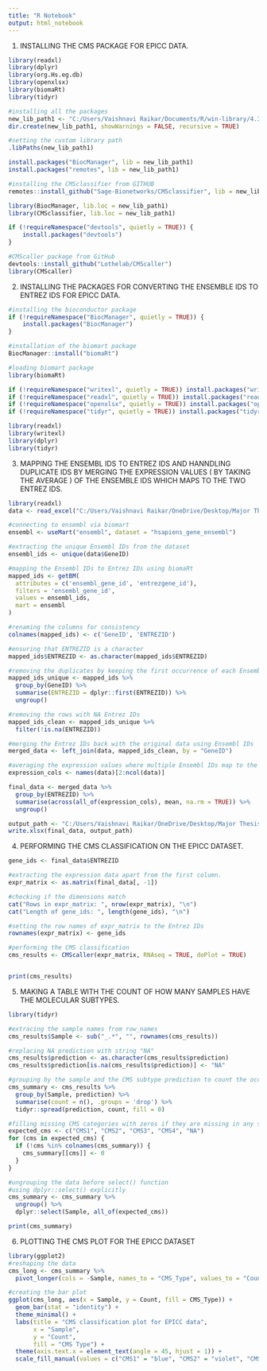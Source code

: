 ---
title: "R Notebook"
output: html_notebook
---

1. INSTALLING THE CMS PACKAGE FOR EPICC DATA.  

```{r}

library(readxl)
library(dplyr)
library(org.Hs.eg.db)
library(openxlsx)
library(biomaRt)
library(tidyr)

#installing all the packages 
new_lib_path1 <- "C:/Users/Vaishnavi Raikar/Documents/R/win-library/4.3-project"
dir.create(new_lib_path1, showWarnings = FALSE, recursive = TRUE)

#setting the custom library path
.libPaths(new_lib_path1)

install.packages("BiocManager", lib = new_lib_path1)
install.packages("remotes", lib = new_lib_path1)

#installing the CMSclassifier from GITHUB 
remotes::install_github("Sage-Bionetworks/CMSclassifier", lib = new_lib_path1)

library(BiocManager, lib.loc = new_lib_path1)
library(CMSclassifier, lib.loc = new_lib_path1)

if (!requireNamespace("devtools", quietly = TRUE)) {
    install.packages("devtools")
}

#CMScaller package from GitHub
devtools::install_github("Lothelab/CMScaller")
library(CMScaller)


```

2. INSTALLING THE PACKAGES FOR CONVERTING THE ENSEMBLE IDS TO ENTREZ IDS FOR EPICC DATA.

```{r}

#installing the bioconductor package 
if (!requireNamespace("BiocManager", quietly = TRUE)) {
    install.packages("BiocManager")
}

#installation of the biomart package 
BiocManager::install("biomaRt")

#loading biomart package 
library(biomaRt)

if (!requireNamespace("writexl", quietly = TRUE)) install.packages("writexl")
if (!requireNamespace("readxl", quietly = TRUE)) install.packages("readxl")
if (!requireNamespace("openxlsx", quietly = TRUE)) install.packages("openxlsx")
if (!requireNamespace("tidyr", quietly = TRUE)) install.packages("tidyr")

library(readxl)
library(writexl)
library(dplyr)
library(tidyr)

```

3. MAPPING THE ENSEMBL IDS TO ENTREZ IDS AND HANNDLING DUPLICATE IDS BY MERGING THE EXPRESSION VALUES ( BY TAKING THE AVERAGE ) OF THE ENSEMBLE IDS WHICH MAPS TO THE TWO ENTREZ IDS. 

```{r}
library(readxl)
data <- read_excel("C:/Users/Vaishnavi Raikar/OneDrive/Desktop/Major Thesis - Vaishnavi/EPICC_dataset.xlsx")

#connecting to ensembl via biomart
ensembl <- useMart("ensembl", dataset = "hsapiens_gene_ensembl")

#extracting the unique Ensembl IDs from the dataset 
ensembl_ids <- unique(data$GeneID)

#mapping the Ensembl IDs to Entrez IDs using biomaRt
mapped_ids <- getBM(
  attributes = c('ensembl_gene_id', 'entrezgene_id'),
  filters = 'ensembl_gene_id',
  values = ensembl_ids,
  mart = ensembl
)

#renaming the columns for consistency
colnames(mapped_ids) <- c('GeneID', 'ENTREZID')

#ensuring that ENTREZID is a character 
mapped_ids$ENTREZID <- as.character(mapped_ids$ENTREZID)

#removing the duplicates by keeping the first occurrence of each Ensembl ID to Entrez ID mapping
mapped_ids_unique <- mapped_ids %>%
  group_by(GeneID) %>%
  summarise(ENTREZID = dplyr::first(ENTREZID)) %>%
  ungroup()

#removing the rows with NA Entrez IDs
mapped_ids_clean <- mapped_ids_unique %>%
  filter(!is.na(ENTREZID))

#merging the Entrez IDs back with the original data using Ensembl IDs
merged_data <- left_join(data, mapped_ids_clean, by = "GeneID")

#averaging the expression values where multiple Ensembl IDs map to the same Entrez ID
expression_cols <- names(data)[2:ncol(data)]  

final_data <- merged_data %>%
  group_by(ENTREZID) %>%
  summarise(across(all_of(expression_cols), mean, na.rm = TRUE)) %>%
  ungroup()

output_path <- "C:/Users/Vaishnavi Raikar/OneDrive/Desktop/Major Thesis - Vaishnavi/EPICC_dataset_converted.xlsx"
write.xlsx(final_data, output_path)

```

4. PERFORMING THE CMS CLASSIFICATION ON THE EPICC DATASET. 

```{r}

gene_ids <- final_data$ENTREZID

#extracting the expression data apart from the first column. 
expr_matrix <- as.matrix(final_data[, -1])

#checking if the dimensions match 
cat("Rows in expr_matrix: ", nrow(expr_matrix), "\n")
cat("Length of gene_ids: ", length(gene_ids), "\n")

#setting the row names of expr_matrix to the Entrez IDs
rownames(expr_matrix) <- gene_ids

#performing the CMS classification
cms_results <- CMScaller(expr_matrix, RNAseq = TRUE, doPlot = TRUE)


print(cms_results)


```
5. MAKING A TABLE WITH THE COUNT OF HOW MANY SAMPLES HAVE THE MOLECULAR SUBTYPES. 

```{r}
library(tidyr)

#extracing the sample names from row_names 
cms_results$Sample <- sub("_.*", "", rownames(cms_results))

#replacing NA prediction with string "NA"
cms_results$prediction <- as.character(cms_results$prediction)
cms_results$prediction[is.na(cms_results$prediction)] <- "NA"

#grouping by the sample and the CMS subtype prediction to count the occurrences
cms_summary <- cms_results %>%
  group_by(Sample, prediction) %>%
  summarise(count = n(), .groups = 'drop') %>%
  tidyr::spread(prediction, count, fill = 0)

#filling missing CMS categories with zeros if they are missing in any sample
expected_cms <- c("CMS1", "CMS2", "CMS3", "CMS4", "NA")
for (cms in expected_cms) {
  if (!cms %in% colnames(cms_summary)) {
    cms_summary[[cms]] <- 0
  }
}

#ungrouping the data before select() function
#using dplyr::select() explicitly
cms_summary <- cms_summary %>%
  ungroup() %>%
  dplyr::select(Sample, all_of(expected_cms)) 

print(cms_summary)

```


6. PLOTTING THE CMS PLOT FOR THE EPICC DATASET 

```{r}
library(ggplot2)
#reshaping the data
cms_long <- cms_summary %>%
  pivot_longer(cols = -Sample, names_to = "CMS_Type", values_to = "Count")

#creating the bar plot
ggplot(cms_long, aes(x = Sample, y = Count, fill = CMS_Type)) +
  geom_bar(stat = "identity") +
  theme_minimal() +
  labs(title = "CMS classification plot for EPICC data", 
       x = "Sample", 
       y = "Count", 
       fill = "CMS Type") +
  theme(axis.text.x = element_text(angle = 45, hjust = 1)) +
  scale_fill_manual(values = c("CMS1" = "blue", "CMS2" = "violet", "CMS3" = "red", "CMS4" = "yellow", "NA" = "gray"))
```






